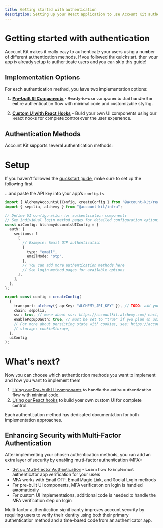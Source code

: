 ```yaml
---
title: Getting started with authentication
description: Setting up your React application to use Account Kit authentication
---
```



# Getting started with authentication

Account Kit makes it really easy to authenticate your users using a number of different authentication methods. If you followed the [quickstart](/react/quickstart), then your app is already setup to authenticate users and you can skip this guide!

## Implementation Options

For each authentication method, you have two implementation options:

1. [**Pre-built UI Components**](/react/ui-components) - Ready-to-use components that handle the entire authentication flow with minimal code and customizable styling.

2. [**Custom UI with React Hooks**](/react/react-hooks) - Build your own UI components using our React hooks for complete control over the user experience.

## Authentication Methods

Account Kit supports several authentication methods:

<AuthenticationMethods />

# Setup

If you haven't followed the [quickstart guide](/react/quickstart), make sure to set up the following first:

<Snippet />

...and paste the API key into your app's `config.ts`

```ts twoslash [config.ts]
import { AlchemyAccountsUIConfig, createConfig } from "@account-kit/react";
import { sepolia, alchemy } from "@account-kit/infra";

// Define UI configuration for authentication components
// See individual login method pages for detailed configuration options
const uiConfig: AlchemyAccountsUIConfig = {
  auth: {
    sections: [
      [
        // Example: Email OTP authentication
        {
          type: "email",
          emailMode: "otp",
        },
        // You can add more authentication methods here
        // See login method pages for available options
      ],
    ],
  },
};

export const config = createConfig(
  {
    transport: alchemy({ apiKey: "ALCHEMY_API_KEY" }), // TODO: add your Alchemy API key - https://dashboard.alchemy.com/accounts
    chain: sepolia,
    ssr: true, // more about ssr: https://accountkit.alchemy.com/react/ssr
    enablePopupOauth: true, // must be set to "true" if you plan on using popup rather than redirect in the social login flow
    // For more about persisting state with cookies, see: https://accountkit.alchemy.com/react/ssr#persisting-the-account-state
    // storage: cookieStorage,
  },
  uiConfig
);
```

# What's next?

Now you can choose which authentication methods you want to implement and how you want to implement them:

1. [Using our Pre-built UI components](/react/ui-components) to handle the entire authentication flow with minimal code.
2. [Using our React hooks](/react/react-hooks) to build your own custom UI for complete control.

Each authentication method has dedicated documentation for both implementation approaches.

## Enhancing Security with Multi-Factor Authentication

After implementing your chosen authentication methods, you can add an extra layer of security by enabling multi-factor authentication (MFA):

- [Set up Multi-Factor Authentication](/react/mfa/setup-mfa) - Learn how to implement authenticator app verification for your users
- MFA works with Email OTP, Email Magic Link, and Social Login methods
- For pre-built UI components, MFA verification on login is handled automatically
- For custom UI implementations, additional code is needed to handle the MFA verification step on login

Multi-factor authentication significantly improves account security by requiring users to verify their identity using both their primary authentication method and a time-based code from an authenticator app.